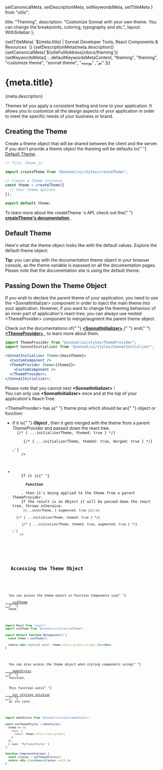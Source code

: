   setCanonicalMeta,
  setDescriptionMeta,
  setKeywordsMeta,
  setTitleMeta
} from "utils";

  title: "Theming",
  description:
    "Customize Sonnat with your own theme. You can change the breakpoints, coloring, typography and etc.",
  layout: WithSidebar
};

<Head>
  {setTitleMeta(
    `${meta.title} | Sonnat Developer Tools, React Components & Resources`
  )}
  {setDescriptionMeta(meta.description)}
  {setCanonicalMeta(`${siteFullAddress}/docs/theming`)}
  {setKeywordsMeta([
    ...defaultKeywordsMetaContent,
    "theming",
    "theming",
    "customize theme",
    "sonnat theme",
    "تم",
    "پوسته"
  ])}
</Head>

<h1>
  <span>{meta.title}</span>
  <AnchorButton anchorId="overview" />
  <PageEditButton href={`pages/docs/theming.mdx`} />
</h1>

<p>{meta.description}</p>

<p>
  Themes let you apply a consistent feeling and tone to your application. It
  allows you to customize all the design aspects of your application in order to
  meet the specific needs of your business or brand.
</p>

<h2>
  <span>Creating the Theme</span>
  <AnchorButton anchorId="creating-the-theme" />
</h2>

<p>
  Create a theme object that will be shared between the client and the server.
  <br />
  If you don't provide a theme object the theming will be defaults to{" "}
  <a href="#default-theme">Default Theme</a>.
</p>

```jsx
// file: theme.js

import createTheme from "@sonnat/ui/styles/createTheme";

// Create a theme instance.
const theme = createTheme({
  // Your theme options
});

export default theme;
```

<div data-notebox style={{ marginBottom: "1rem" }}>
  To learn more about the createTheme 's API, check out the{" "}
  <a href="/docs/styling#create-theme" title="createTheme's documentation">
    <strong>createTheme's documentation</strong>
  </a>
  .
</div>

<h2>
  <span>Default Theme</span>
  <AnchorButton anchorId="default-theme" />
</h2>

<p>
  Here's what the theme object looks like with the default values. Explore the
  default theme object:
</p>

<JsonViewBox />

<div data-notebox>
  <strong>Tip:</strong> you can play with the documentation theme object in your
  browser console, as the theme variable is exposed on all the documentation
  pages. Please note that the documentation site is using the default theme.
</div>

<h2>
  <span>Passing Down the Theme Object</span>
  <AnchorButton anchorId="pass-theme" />
</h2>

<p>
  If you wish to declare the parent theme of your application, you need to use
  the <inlineCode>&lt;SonnatInitializer&gt;</inlineCode> component in order to
  inject the main theme into your application. However, if you want to change
  the theming behaviour of an inner part of application's react-tree, you can
  always use nested <inlineCode>&lt;ThemeProvider&gt;</inlineCode> component to
  merge/augment the parent theme object.
</p>

<div data-notebox style={{ marginTop: "0", marginBottom: "1rem" }}>
  Check out the documentations of{" "}
  <a
    href="/docs/styling#sonnat-initializer"
    title="SonnatInitializer's documentation"
  >
    <strong>&lt;SonnatInitializer&gt;</strong>
  </a>{" "}
  and{" "}
  <a href="/docs/styling#theme-provider" title="ThemeProvider's documentation">
    <strong>&lt;ThemeProvider&gt;</strong>
  </a>
  , to learn more about them.
</div>

```jsx
import ThemeProvider from "@sonnat/ui/styles/ThemeProvider";
import SonnatInitializer from "@sonnat/ui/styles/SonnatInitializer";

<SonnatInitializer theme={mainTheme}>
  <CustomComponent />
  <ThemeProvider theme={theme2}>
    <CustomComponent />
  </ThemeProvider>;
</SonnatInitializer>;
```

<div data-notebox>
  Please note that you cannot nest <strong>&lt;SonnatInitializer&gt;</strong>
  !<br />
  You can only use <strong>&lt;SonnatInitializer&gt;</strong> once and at the
  top of your application's React-Tree.
</div>

<p>
  <inlineCode>&lt;ThemeProvider&gt;</inlineCode> has a{" "}
  <inlineCode>theme</inlineCode> prop which should be an{" "}
  <inlineCode>object</inlineCode> or <inlineCode>function</inlineCode>:
</p>

<ul>
  <li>
    If it is{" "}
    <strong>
      <em>Object</em>
    </strong>
    , then it gets merged with the theme from a parent <em>ThemeProvider</em> and
    passed down the react tree.
    <code
      className="language-jsx"
      children={`const theme = { themed: true };
const patch = { merged: true };\n
<ThemeProvider theme={theme}>
  {/* { ...initializerTheme, themed: true } */}
  <ThemeProvider theme={patch}>
    <DemoBox /> {/* { ...initializerTheme, themed: true, merged: true } */}
  </ThemeProvider>
</ThemeProvider>;`}
    />
  </li>
  <li>
    If it is{" "}
    <strong>
      <em>Function</em>
    </strong>
    , then it's being applied to the theme from a parent <em>ThemeProvider</em>.
    If the result is an Object it will be passed down the react tree, throws otherwise.
    <code
      className="language-jsx"
      children={`const theme = { themed: true };
const augment = outerTheme => ({...outerTheme, { augmented: true }});\n
<ThemeProvider theme={theme}>
  {/* { ...initializerTheme, themed: true } */}
  <ThemeProvider theme={augment}>
    <DemoBox /> {/* { ...initializerTheme, themed: true, augmented: true } */}
  </ThemeProvider>
</ThemeProvider>;`}
    />
  </li>
</ul>

<h2 style={{ marginTop: "-2rem" }}>
  <span>Accessing the Theme Object</span>
  <AnchorButton anchorId="access-theme" />
</h2>

<p>
  You can access the theme object in Function Components via{" "}
  <a href="/docs/styling#use-theme" title="useTheme's documentation">
    useTheme
  </a>{" "}
  hook.
</p>

```jsx
import React from "react";
import useTheme from "@sonnat/ui/styles/useTheme";

export default function MyComponent() {
  const theme = useTheme();

  return <div style={{ color: theme.colors.primary.origin }}></div>;
}
```

<p>
  You can also access the theme object when styling components using{" "}
  <a href="/docs/styling#make-styles" title="makeStyles' documentation">
    makeStyles
  </a>{" "}
  function.
  <br />
  This function uses{" "}
  <a
    href="/docs/styling#overview"
    title="Sonnat's styling solution documentation"
  >
    our styling solution
  </a>{" "}
  at its core.
</p>

```jsx
import makeStyles from "@sonnat/ui/styles/makeStyles";

const useThemedStyles = makeStyles(
  theme => ({
    root: {
      color: theme.colors.text.primary
    }
  }),
  { name: "MyThemedStyles" }
);

function ComponentA(props) {
  const classes = useThemedStyles();
  return <div className={classes.root} />;
}
```
